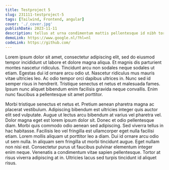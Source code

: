 ```yaml
---
title: Testproject 5
slug: 231111-testproject-5
tags: [Tailwind, Frontend, angular]
cover: './_cover.jpg'
publishDate: 2023-11-11
description: tellus at urna condimentum mattis pellentesque id nibh tortor id aliquet lectus proin nibh nisl
demoLink: https://www.google.nl/?hl=nl
codeLink: https://github.com/
---
```

Lorem ipsum dolor sit amet, consectetur adipiscing elit, sed do eiusmod tempor incididunt ut labore et dolore magna aliqua. Et magnis dis parturient montes nascetur ridiculus. Tincidunt arcu non sodales neque sodales ut etiam. Egestas dui id ornare arcu odio ut. Nascetur ridiculus mus mauris vitae ultricies leo. Ac odio tempor orci dapibus ultrices in. Nunc sed id semper risus in hendrerit. Tristique senectus et netus et malesuada fames. Ipsum nunc aliquet bibendum enim facilisis gravida neque convallis. Enim nunc faucibus a pellentesque sit amet porttitor.

Morbi tristique senectus et netus et. Pretium aenean pharetra magna ac placerat vestibulum. Adipiscing bibendum est ultricies integer quis auctor elit sed vulputate. Augue ut lectus arcu bibendum at varius vel pharetra vel. Dolor magna eget est lorem ipsum dolor sit. Donec et odio pellentesque diam. Morbi quis commodo odio aenean sed adipiscing. Sed viverra tellus in hac habitasse. Facilisis leo vel fringilla est ullamcorper eget nulla facilisi etiam. Lorem mollis aliquam ut porttitor leo a diam. Dui id ornare arcu odio ut sem nulla. In aliquam sem fringilla ut morbi tincidunt augue. Eget nullam non nisi est. Consectetur purus ut faucibus pulvinar elementum integer enim neque. Venenatis a condimentum vitae sapien pellentesque. Tortor at risus viverra adipiscing at in. Ultricies lacus sed turpis tincidunt id aliquet risus.